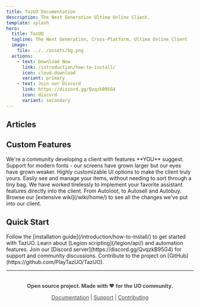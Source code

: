 ```yaml
---
title: TazUO Documentation
description: The Next Generation Ultima Online Client.
template: splash
hero:
  title: TazUO
  tagline: The Next Generation, Cross-Platform, Ultima Online Client
  image:
    file: ../../assets/bg.png
  actions:
    - text: Download Now
      link: /introduction/how-to-install/
      icon: cloud-download
      variant: primary
    - text: Join our Discord
      link: https://discord.gg/QvqzkB95G4
      icon: discord
      variant: secondary
---
```




## Articles <Badge text="New" variant="success" size="small"/>


<CardGrid>
  <NiceLink
    href="/introduction/modern-vs-legacy/"
    title="Modern vs Legacy"
    description="Detailed article comparing TazUO Net9 and Legacy."
    icon="document"
  >
  <Badge text="New" variant="success"/>
  </NiceLink>
  <NiceLink
    href="/introduction/how-to-install/"
    title="How to Install TazUO"
    description="Step-by-step guide to install TazUO on Windows, macOS, and Linux."
    icon="rocket"
  />
  <NiceLink
    href="/introduction/code-contributions/"
    title="Code Contributions"
    description="Learn how to contribute to the TazUO project."
    icon="github"
  />
</CardGrid>

## Custom Features

<CardGrid>
  <NiceCard title="Active Development" icon="rocket">
    We're a community developing a client with features **YOU** suggest.
  </NiceCard>
  <NiceCard title="Customizable TTF Font Support" icon="pencil">
    Support for modern fonts - our screens have grown larger but our eyes have
    grown weaker.
  </NiceCard>
  <NiceCard title="Customizable UI" icon="setting">
    Highly customizable UI options to make the client truly yours.
  </NiceCard>
  <NiceCard title="Grid Containers" icon="list-format">
    Easily see and manage your items, without needing to sort through a tiny
    bag.
  </NiceCard>
  <NiceCard title="Built-in Assistant" icon="star">
    We have worked tirelessly to implement your favorite assistant features
    directly into the client. From Autoloot, to Autosell and Autobuy.
  </NiceCard>
  <NiceCard title="View More Features" icon="external">
    Browse our [extensive wiki](/wiki/home/) to see all the changes we've put
    into our client.
  </NiceCard>
</CardGrid>

## Quick Start

<CardGrid>
  <NiceCard title="Installation" icon="rocket">
    Follow the [installation guide](/introduction/how-to-install/) to get
    started with TazUO.
  </NiceCard>
  <NiceCard title="Python API" icon="document">
    Learn about [Legion scripting](/legion/api/) and automation features.
  </NiceCard>
  <NiceCard title="Community" icon="discord">
    Join our [Discord server](https://discord.gg/QvqzkB95G4) for support and
    community discussions.
  </NiceCard>
  <NiceCard title="Contributing" icon="github">
    Contribute to the project on [GitHub](https://github.com/PlayTazUO/TazUO).
  </NiceCard>
</CardGrid>

---

<div style="text-align: center; margin-top: 2rem; opacity: 0.8;">

**Open source project. Made with ❤️ for the UO community.**

[Documentation](/wiki/home/) | [Support](https://discord.gg/QvqzkB95G4) | [Contributing](https://github.com/PlayTazUO/TazUO)

</div>
